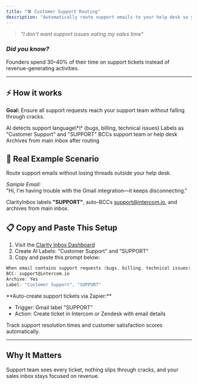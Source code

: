 ```yaml
---
title: "🛠️ Customer Support Routing"
description: "Automatically route support emails to your help desk so you can focus on revenue-generating activities."
---
```


> _"I don't want support issues eating my sales time"_

### _Did you know?_

Founders spend 30–40% of their time on support tickets instead of revenue-generating activities.

---

## ⚡️ How it works

**Goal:** Ensure all support requests reach your support team without falling through cracks.

<Steps>
  <Step title="First Step">
    AI detects support language\*\* (bugs, billing, technical issues)
  </Step>
  <Step title="Second Step">
    Labels as "Customer Support" and "SUPPORT"
  </Step>
  <Step title="Third Step">
    BCCs support team or help desk
  </Step>
  <Step title="Fourth Step">
    Archives from main inbox after routing
  </Step>
</Steps>

## 🔮 Real Example Scenario

Route support emails without losing threads outside your help desk.

_Sample Email:_\
"Hi, I'm having trouble with the Gmail integration—it keeps disconnecting."

ClarityInbox labels **"SUPPORT"**, auto-BCCs [support@intercom.io](mailto:support@intercom.io), and archives from main inbox.

## 📋 Copy and Paste This Setup

1. Visit the [Clarity Inbox Dashboard](https://app.clarityinbox.com/dashboard)
2. Create AI Labels: "Customer Support" and "SUPPORT"
3. Copy and paste this prompt below:

<CodeGroup>

```c Copy & Edit Prompt
When email contains support requests (bugs, billing, technical issues), 
BCC: support@intercom.io 
Archive: Yes 
Label: "Customer Support", "SUPPORT"
```

</CodeGroup>

<Accordion title="Advanced: Auto-create Tickets">
  **Auto-create support tickets via Zapier:**

  - Trigger: Gmail label "SUPPORT"
  - Action: Create ticket in Intercom or Zendesk with email details
</Accordion>

<Accordion title="Future Enhancement">
  Track support resolution times and customer satisfaction scores automatically.
</Accordion>

---

## Why It Matters

Support team sees every ticket, nothing slips through cracks, and your sales inbox stays focused on revenue.